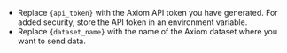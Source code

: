 - Replace `{api_token}` with the Axiom API token you have generated. For added security, store the API token in an environment variable.
- Replace `{dataset_name}` with the name of the Axiom dataset where you want to send data.